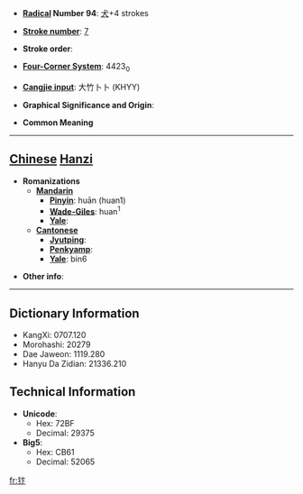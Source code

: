 * '''[[Wiktionary:Chinese radical index| Radical]] Number 94''': [[Wiktionary:Chinese radical index 犬|犬]]+4 strokes

* '''[[Wiktionary:Chinese total strokes index|Stroke number]]''': [[Wiktionary:Chinese total strokes index 7|7]]

* '''Stroke order''': 

* '''[[Wiktionary:Chinese four corner index|Four-Corner System]]''': 4423<sub>0</sub>

* '''[[Wiktionary:Chinese Cangjie index|Cangjie input]]''': 大竹卜卜 (KHYY)

* '''Graphical Significance and Origin''': 

* '''Common Meaning'''

----

== [[Chinese]] [[Hanzi]] ==

* '''Romanizations'''
** '''[[Mandarin]]'''
*** '''[[Pinyin]]''': huān (huan1)
*** '''[[Wade-Giles]]''': huan<sup>1</sup>
*** '''[[Yale]]''': 
** '''[[Cantonese]]'''
*** '''[[Jyutping]]''':
*** '''[[Penkyamp]]''': 
*** '''[[Yale]]''': bin6

* '''Other info''': 

----

== Dictionary Information ==

* KangXi: 0707.120
* Morohashi: 20279
* Dae Jaweon: 1119.280
* Hanyu Da Zidian: 21336.210

== Technical Information ==

* '''Unicode''':
** Hex: 72BF
** Decimal: 29375
* '''Big5''':
** Hex: CB61
** Decimal: 52065

[[fr:犿]]